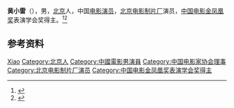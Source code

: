 '''黄小雷'''（{{bd|1954年|3月|}}），男，[[北京|北京]]人，中国[[电影演员|电影演员]]，[[北京电影制片厂|北京电影制片厂]]演员，[[中国电影金凤凰奖|中国电影金凤凰奖]]表演学会奖得主。<ref>{{Cite book|title=中国电影电视艺术家辞典|author=何厚桢主编|publisher=中国学术期刊（光盘版）电子杂志社|year=2007|isbn=|location=北京|pages=}}</ref><ref>{{Cite book|title=中国当代青年名人大辞典 • 二 文学艺术卷|author=褚德新主编; 周浙平, 侯云章副主编|publisher=黑龙江人民出版社|year=1993|isbn=|location=哈尔滨|pages=}}</ref>

== 参考资料 ==
{{reflist}}

{{中国人物小作品}}
{{中国电影金凤凰奖|nocat}}
{{Navboxes 
| title  = 黄小雷在[[中国电影家协会|中国电影家协会]]的职务
| list1  =
{{中国电影家协会第十届理事会}}
}}

{{Authority control}}
{{DEFAULTSORT:Huang黄}}
[[Category:黄姓|Xiao]]
[[Category:北京人|Category:北京人]]
[[Category:中國電影男演員|Category:中國電影男演員]]
[[Category:中国电影家协会理事|Category:中国电影家协会理事]]
[[Category:北京电影制片厂演员|Category:北京电影制片厂演员]]
[[Category:中国电影金凤凰奖表演学会奖得主|Category:中国电影金凤凰奖表演学会奖得主]]